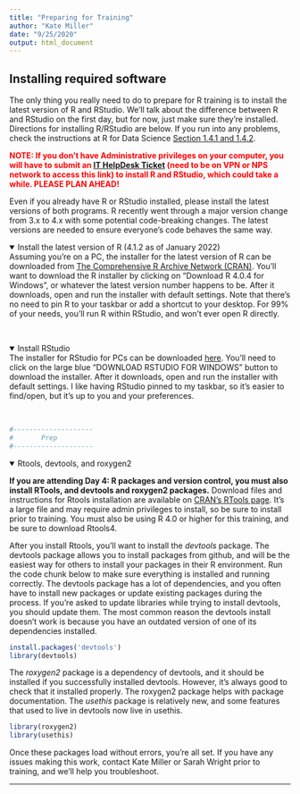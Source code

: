 ```yaml
---
title: "Preparing for Training"
author: "Kate Miller"
date: "9/25/2020"
output: html_document
---
```

<h2>Installing required software</h2>
The only thing you really need to do to prepare for R training is to install the latest version of R and RStudio. We'll talk about the difference between R and RStudio on the first day, but for now, just make sure they're installed. Directions for installing R/RStudio are below. If you run into any problems, check the instructions at R for Data Science <a href="https://r4ds.had.co.nz/introduction.html#prerequisites">Section 1.4.1 and 1.4.2</a>. 

<b style="color:red">NOTE: If you don't have Administrative privileges on your computer, you will have to submit an <a href="https://npshelpdesk.nps.gov/">IT HelpDesk Ticket</a> (need to be on VPN or NPS network to access this link) to install R and RStudio, which could take a while. PLEASE PLAN AHEAD!</b>  

Even if you already have R or RStudio installed, please install the latest versions of both programs. R recently went through a major version change from 3.x to 4.x with some potential code-breaking changes. The latest versions are needed to ensure everyone's code behaves the same way. 

<details open><summary class='drop'>Install the latest version of R (4.1.2 as of January 2022)</summary>
Assuming you're on a PC, the installer for the latest version of R can be downloaded from <a href="https://cran.r-project.org/bin/windows/base/">The Comprehensive R Archive Network (CRAN)</a>. You'll want to download the R installer by clicking on "Download R 4.0.4 for Windows", or whatever the latest version number happens to be. After it downloads, open and run the installer with default settings. Note that there's no need to pin R to your taskbar or add a shortcut to your desktop. For 99% of your needs, you'll run R within RStudio, and won't ever open R directly.
</details>
<br>

<details open><summary class='drop'>Install RStudio</summary>
The installer for RStudio for PCs can be downloaded <a href="https://rstudio.com/products/rstudio/download/#download">here</a>. You'll need to click on the large blue "DOWNLOAD RSTUDIO FOR WINDOWS" button to download the installer. After it downloads, open and run the installer with default settings. I like having RStudio pinned to my taskbar, so it's easier to find/open, but it's up to you and your preferences.
</details>
<br>

```r
#--------------------
#       Prep
#--------------------
```

<details open><summary class='drop'>Rtools, devtools, and roxygen2</summary>

<b>If you are attending Day 4: R packages and version control, you must also install RTools, and devtools and roxygen2 packages.</b> Download files and instructions for Rtools installation are available on <a href="https://cran.r-project.org/bin/windows/Rtools/rtools40.html">CRAN's RTools page</a>. It's a large file and may require admin privileges to install, so be sure to install prior to training. You must also be using R 4.0 or higher for this training, and be sure to download Rtools4.  

After you install Rtools, you'll want to install the <i>devtools</i> package. The devtools package allows you to install packages from github, and will be the easiest way for others to install your packages in their R environment. Run the code chunk below to make sure everything is installed and running correctly. The devtools package has a lot of dependencies, and you often have to install new packages or update existing packages during the process. If you're asked to update libraries while trying to install devtools, you should update them. The most common reason the devtools install doesn't work is because you have an outdated version of one of its dependencies installed. 


```r
install.packages('devtools')
library(devtools)
```

The <i>roxygen2</i> package is a dependency of devtools, and it should be installed if you successfully installed devtools. However, it's always good to check that it installed properly. The roxygen2 package helps with package documentation. The <i>usethis</i> package is relatively new, and some features that used to live in devtools now live in usethis.  

```r
library(roxygen2)
library(usethis)
```

Once these packages load without errors, you're all set. If you have any issues making this work, contact Kate Miller or Sarah Wright prior to training, and we'll help you troubleshoot.


</details>


<hr>

